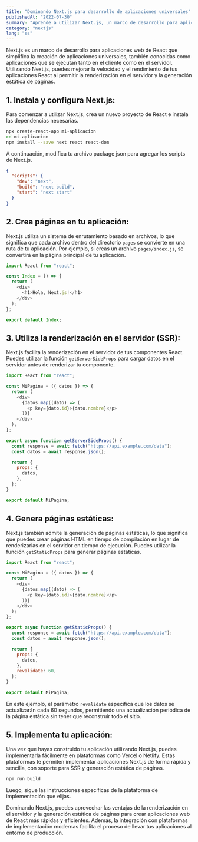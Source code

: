 ```yaml
---
title: "Dominando Next.js para desarrollo de aplicaciones universales"
publishedAt: "2022-07-30"
summary: "Aprende a utilizar Next.js, un marco de desarrollo para aplicaciones web de React, que facilita la creación de aplicaciones universales, mejorando la velocidad y el rendimiento de tus proyectos."
category: "nextjs"
lang: "es"
---
```


Next.js es un marco de desarrollo para aplicaciones web de React que simplifica la creación de aplicaciones universales, también conocidas como aplicaciones que se ejecutan tanto en el cliente como en el servidor. Utilizando Next.js, puedes mejorar la velocidad y el rendimiento de tus aplicaciones React al permitir la renderización en el servidor y la generación estática de páginas.

## 1. Instala y configura Next.js:

Para comenzar a utilizar Next.js, crea un nuevo proyecto de React e instala las dependencias necesarias.

```bash
npx create-react-app mi-aplicacion
cd mi-aplicacion
npm install --save next react react-dom
```

A continuación, modifica tu archivo package.json para agregar los scripts de Next.js.

```json
{
  "scripts": {
    "dev": "next",
    "build": "next build",
    "start": "next start"
  }
}
```

## 2. Crea páginas en tu aplicación:

Next.js utiliza un sistema de enrutamiento basado en archivos, lo que significa que cada archivo dentro del directorio `pages` se convierte en una ruta de tu aplicación. Por ejemplo, si creas un archivo `pages/index.js`, se convertirá en la página principal de tu aplicación.

```javascript
import React from "react";

const Index = () => {
  return (
    <div>
      <h1>Hola, Next.js!</h1>
    </div>
  );
};

export default Index;
```

## 3. Utiliza la renderización en el servidor (SSR):

Next.js facilita la renderización en el servidor de tus componentes React. Puedes utilizar la función `getServerSideProps` para cargar datos en el servidor antes de renderizar tu componente.

```javascript
import React from "react";

const MiPagina = ({ datos }) => {
  return (
    <div>
      {datos.map((dato) => (
        <p key={dato.id}>{dato.nombre}</p>
      ))}
    </div>
  );
};

export async function getServerSideProps() {
  const response = await fetch("https://api.example.com/data");
  const datos = await response.json();

  return {
    props: {
      datos,
    },
  };
}

export default MiPagina;
```

## 4. Genera páginas estáticas:

Next.js también admite la generación de páginas estáticas, lo que significa que puedes crear páginas HTML en tiempo de compilación en lugar de renderizarlas en el servidor en tiempo de ejecución. Puedes utilizar la función `getStaticProps` para generar páginas estáticas.

```javascript
import React from "react";

const MiPagina = ({ datos }) => {
  return (
    <div>
      {datos.map((dato) => (
        <p key={dato.id}>{dato.nombre}</p>
      ))}
    </div>
  );
};

export async function getStaticProps() {
  const response = await fetch("https://api.example.com/data");
  const datos = await response.json();

  return {
    props: {
      datos,
    },
    revalidate: 60,
  };
}

export default MiPagina;
```

En este ejemplo, el parámetro `revalidate` especifica que los datos se actualizarán cada 60 segundos, permitiendo una actualización periódica de la página estática sin tener que reconstruir todo el sitio.

## 5. Implementa tu aplicación:

Una vez que hayas construido tu aplicación utilizando Next.js, puedes implementarla fácilmente en plataformas como Vercel o Netlify. Estas plataformas te permiten implementar aplicaciones Next.js de forma rápida y sencilla, con soporte para SSR y generación estática de páginas.

```bash
npm run build
```

Luego, sigue las instrucciones específicas de la plataforma de implementación que elijas.

Dominando Next.js, puedes aprovechar las ventajas de la renderización en el servidor y la generación estática de páginas para crear aplicaciones web de React más rápidas y eficientes. Además, la integración con plataformas de implementación modernas facilita el proceso de llevar tus aplicaciones al entorno de producción.
